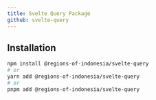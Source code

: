 ```yaml
---
title: Svelte Query Package
github: svelte-query
---
```



<PackageBadges name="svelte-query" alpha />

## Installation

```bash
npm install @regions-of-indonesia/svelte-query
# or
yarn add @regions-of-indonesia/svelte-query
# or
pnpm add @regions-of-indonesia/svelte-query
```
